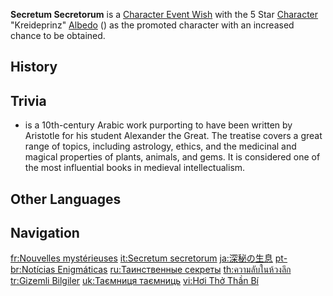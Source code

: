 {{Wish Series Infobox
|character = Albedo
|type      = Character Event Wishes
}}
'''Secretum Secretorum''' is a [[Character Event Wish]] with the 5 Star [[Character]] "Kreideprinz" [[Albedo]] ({{Geo}}) as the promoted character with an increased chance to be obtained.

==History==
{{Wish History Table}}

==Trivia==
*{{Lang|Secretum Secretorum|la="the secret of secrets"}} is a 10th-century Arabic work purporting to have been written by Aristotle for his student Alexander the Great. The treatise covers a great range of topics, including astrology, ethics, and the medicinal and magical properties of plants, animals, and gems. It is considered one of the most influential books in medieval intellectualism.

==Other Languages==
{{Other Languages
|en      = Secretum Secretorum
|en_tl   = Secret of Secrets
|en_lang = la
|zhs     = 深秘之息
|zhs_rm  = Shēnmì zhī Xī
|zht     = 深秘之息
|zht_rm  = Shēnmì zhī Xí
|zh_tl   = Breath of Profound Secrets
|ja      = 深秘の生息
|ja_rm   = Jinpi no Seisoku{{Assumed}}
|ja_tl   = Inhabitation of Profound Secrets
|ko      = {{tt|심비|深祕}}의 숨결
|ko_rm   = Simbi-ui Sumgyeol
|ko_tl   = Breath of Profound Secrets
|es      = Susurros enigmáticos
|es_tl   = Enigmatic Whispers
|fr      = Nouvelles mystérieuses
|fr_tl   = Mysterious News
|ru      = Таинственные секреты
|ru_tl   = Mysterious Secrets
|th      = ความลับในห้วงลึก
|th_rm   = Khwam lap nai huang luek
|th_tl   = Secret in the Vast Deep
|vi      = Hơi Thở {{tt|Thần Bí|神秘}}
|vi_tl   = Mysterious Breath
|de      = Rätselhafte Worte
|de_tl   = Enigmatic Words
|id      = Enigma Kehidupan
|id_tl   = Life Enigma
|pt      = Notícias Enigmáticas
|pt_tl   = Enigmatic News
|tr      = Gizemli Bilgiler
|tr_tl   = Mysterious Information
|it      = Secretum secretorum
}}

==Navigation==
{{Wish Navbox}}

[[fr:Nouvelles mystérieuses]]
[[it:Secretum secretorum]]
[[ja:深秘の生息]]
[[pt-br:Notícias Enigmáticas]]
[[ru:Таинственные секреты]]
[[th:ความลับในห้วงลึก]]
[[tr:Gizemli Bilgiler]]
[[uk:Таємниця таємниць]]
[[vi:Hơi Thở Thần Bí]]